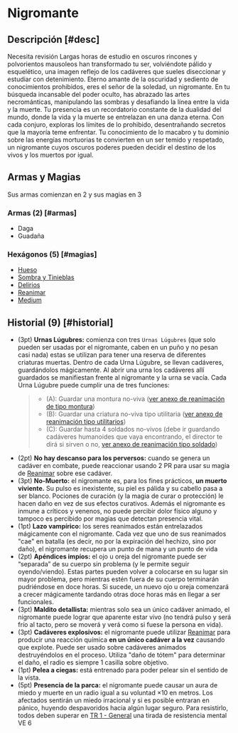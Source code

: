 
# Nigromante

<Bleed>
  <Screenshot src={necroImage} alt="placeholder" full />
</Bleed>

## Descripción [#desc]

<Callout type="warning" emoji="🔎">
  Necesita revisión
</Callout>
Largas horas de estudio en oscuros rincones y polvorientos mausoleos han transformado
tu ser, volviéndote pálido y esquelético, una imagen reflejo de los cadáveres que
sueles diseccionar y estudiar con detenimiento. Eterno amante de la oscuridad y sediento
de conocimientos prohibidos, eres el señor de la soledad, un nigromante. En tu búsqueda
incansable del poder oculto, has abrazado las artes necrománticas, manipulando las
sombras y desafiando la línea entre la vida y la muerte. Tu presencia es un recordatorio
constante de la dualidad del mundo, donde la vida y la muerte se entrelazan en una
danza eterna. Con cada conjuro, exploras los límites de lo prohibido, desentrañando
secretos que la mayoría teme enfrentar. Tu conocimiento de lo macabro y tu dominio
sobre las energías mortuorias te convierten en un ser temido y respetado, un nigromante
cuyos oscuros poderes pueden decidir el destino de los vivos y los muertos por igual.

## Armas y Magias

Sus armas comienzan en 2 y sus magias en 3

### Armas (2) [#armas]

- Daga
- Guadaña

### Hexágonos (5) [#magias]

- [Hueso](/docs/list-hexagons/e01)
- [Sombra y Tinieblas](/docs/list-hexagons/e01)
- [Delirios](/docs/list-hexagons/e06)
- [Reanimar](/docs/list-hexagons/e20)
- [Medium](/docs/list-hexagons/e21)

## Historial (9) [#historial]

- (3pt) **Urnas Lúgubres:** <Pill type="s"/> comienza con tres `Urnas Lúgubres` (que solo pueden ser usadas por el nigromante, caben en un puño y no pesan casi nada) estas se utilizan para tener una reserva de diferentes criaturas muertas. Dentro de cada Urna Lúgubre, se llevan cadáveres, guardándolos mágicamente. Al abrir una urna los cadáveres allí guardados se manifiestan frente al nigromante y la urna se vacía. Cada Urna Lúgubre puede cumplir una de tres funciones:
  > - (A): Guardar una montura no-viva ([ver anexo de reanimación de tipo montura](/docs/list-annex/reanimate#mount))
  > - (B): Guardar una criatura no-viva tipo utilitaria ([ver anexo de reanimación tipo utilitarios](/docs/list-annex/reanimate#util))
  > - (C): Guardar hasta 4 soldados no-vivos (debe ir guardando cadáveres humanoides que vaya encontrando, el director te dirá si sirven o no, [ver anexo de reanimación tipo soldado](/docs/list-annex/reanimate#soldier))
- (2pt) **No hay descanso para los perversos:** <Pill type="u"/> cuando se genera un cadáver en combate, puede reaccionar usando 2 PR para usar su magia de [Reanimar](/docs/list-hexagons/e20) sobre ese cadáver.
- (3pt) **No-Muerto:** <Pill type="p"/> el nigromante es, para los fines prácticos, **un muerto viviente.** Su pulso es inexistente, su piel es pálida y su cabello pasa a ser blanco. Pociones de curación (y la magia de curar o protección) le hacen daño en vez de sus efectos curativos. Además el nigromante es inmune a críticos y venenos, no puede percibir dolor físico alguno y tampoco es percibido por magias que detectan presencia vital.
- (1pt) **Lazo vampírico:** <Pill type="p"/><Pill type="u"/> los seres reanimados están entrelazados mágicamente con el nigromante. Cada vez que uno de sus reanimados "cae" en batalla (es decir, no por la expiración del hechizo, sino por daño), el nigromante recupera un punto de mana y un punto de vida
- (2pt) **Apéndices impíos:** <Pill type="s"/> el ojo u oreja del nigromante puede ser “separada” de su cuerpo sin problema (y le permite seguir oyendo/viendo). Estas partes pueden volver a colocarse en su lugar sin mayor problema, pero mientras estén fuera de su cuerpo terminarán pudriéndose en doce horas. Si sucede, un nuevo ojo u oreja comenzará a crecer mágicamente tardando otras doce horas más en llegar a ser funcionales.
- (3pt) **Maldito detallista:** <Pill type="u"/> mientras solo sea un único cadáver animado, el nigromante puede lograr que aparente estar vivo (no tendrá pulso y será frío al tacto, pero se moverá y verá como si fuese la persona en vida).
- (3pt) **Cadáveres explosivos:** <Pill type="u"/><Pill type="s"/> el nigromante puede utilizar [Reanimar](/docs/list-hexagons/e20) para producir una reacción química **en un único cadáver a la vez** causando que explote. Puede ser usado sobre cadáveres animados destruyéndolos en el proceso. Utiliza "daño de tótem" para determinar el daño, el radio es siempre 1 casilla sobre objetivo.
- (1pt) **Pelea a ciegas:** <Pill type="c"/> está entrenado para poder pelear sin el sentido de la vista.
- (5pt) **Presencia de la parca:** <Pill type="s"/><Pill type="eo"/> el nigromante puede causar un aura de miedo y muerte en un radio igual a su voluntad ×10 en metros. Los afectados sentirán un miedo irracional y si es posible entraran en pánico, huyendo despavoridos hacia algún lugar seguro. Para resistirlo, todos deben superar en [TR 1 - General](/docs/resolution-tables/TR1) una tirada de resistencia mental VE 6

